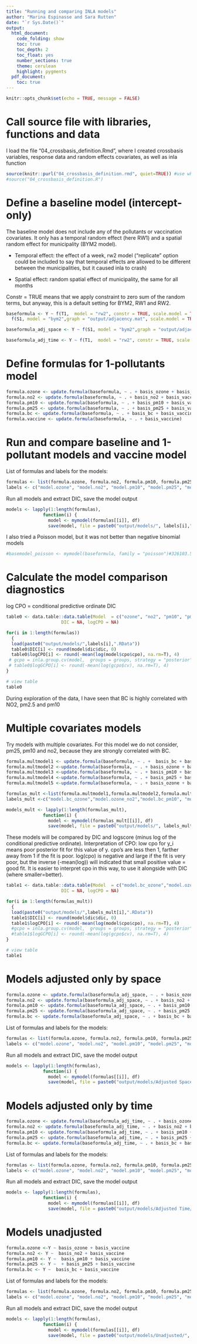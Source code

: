 ---
title: "Running and comparing INLA models"
author: "Marina Espinasse and Sara Rutten"
date: "`r Sys.Date()`"
output:
  html_document:
    code_folding: show
    toc: true
    toc_depth: 2
    toc_float: yes
    number_sections: true
    theme: cerulean
    highlight: pygments
  pdf_document:
    toc: true
---

```{r setup, include=FALSE}
knitr::opts_chunk$set(echo = TRUE, message = FALSE)
```


# Call source file with libraries, functions and data

I load the file "04_crossbasis_definition.Rmd", where I created crossbasis variables, response data and random effects covariates, as well as inla function

```{r}
source(knitr::purl("04_crossbasis_definition.rmd", quiet=TRUE)) #use when running for the 1st time
#source("04_crossbasis_definition.R")
```

# Define a baseline model (intercept-only)

The baseline model does not include any of the pollutants or vaccination covariates. It only has a temporal random effect (here RW1) and a spatial random effect for municipality (BYM2 model). 

* Temporal effect: the effect of a week, rw2 model ("replicate" option could be included to say that temporal effects are allowed to be different between the municipalities, but it caused inla to crash) 

* Spatial effect: random spatial effect of municipality, the same for all months 

Constr = TRUE means that we apply constraint to zero sum of the random terms, but anyway, this is a default setting for BYM2, RW1 and RW2.

```{r}
baseformula <- Y ~ f(T1,  model = "rw2", constr = TRUE, scale.model = TRUE, hyper = precision.prior) +
  f(S1, model = "bym2",graph = "output/adjacency.mat", scale.model = TRUE, hyper = precision.prior)
```

```{r}
baseformula_adj_space <- Y ~ f(S1, model = "bym2",graph = "output/adjacency.mat", scale.model = TRUE, hyper = precision.prior)
```

```{r}
baseformula_adj_time <- Y ~ f(T1,  model = "rw2", constr = TRUE, scale.model = TRUE, hyper = precision.prior)
```


# Define formulas for 1-pollutants model

```{r}
formula.ozone <- update.formula(baseformula, ~ . + basis_ozone + basis_vaccine)
formula.no2 <- update.formula(baseformula, ~ . + basis_no2 + basis_vaccine)
formula.pm10 <- update.formula(baseformula, ~ . + basis_pm10 + basis_vaccine)
formula.pm25 <- update.formula(baseformula, ~ . + basis_pm25 + basis_vaccine)
formula.bc <- update.formula(baseformula, ~ . + basis_bc + basis_vaccine)
formula.vaccine <- update.formula(baseformula, ~ . + basis_vaccine)
```


# Run and compare  baseline and 1-pollutant models and vaccine model

List of formulas and labels for the models:

```{r}
formulas <- list(formula.ozone, formula.no2, formula.pm10, formula.pm25, formula.bc, formula.vaccine)
labels <- c("model.ozone", "model.no2", "model.pm10", "model.pm25", "model.bc", "model.vaccine")
```

Run all models and extract DIC, save the model output 

```{r}
models <- lapply(1:length(formulas), 
              function(i) {
                model <- mymodel(formulas[[i]], df)
                save(model, file = paste0("output/models/", labels[i],".RData"))})
```
I also tried a Poisson model, but it was not better than negative binomial models

```{r}
#basemodel_poisson <- mymodel(baseformula, family = "poisson")#326103.5 
```

# Calculate the model comparison diagnostics
log CPO = conditional predictive ordinate
DIC 

```{r}
table0 <- data.table::data.table(Model  = c("ozone", "no2", "pm10", "pm25", "bc", "vaccine"),
                     DIC = NA, logCPO = NA)

for(i in 1:length(formulas))
  {
  load(paste0("output/models/",labels[i],".RData"))
  table0$DIC[i] <- round(model$dic$dic, 0)
  table0$logCPO[i] <- round(-mean(log(model$cpo$cpo), na.rm=T), 4)
 # gcpo = inla.group.cv(model,  groups = groups, strategy = "posterior")
 # table0$logGCPO[i] <- round(-mean(log(gcpo$cv), na.rm=T), 4)
}

# view table
table0
```

During exploration of the data, I have seen that BC is highly correlated with NO2, pm2.5 and pm10


# Multiple covariates models

Try models with multiple covariates. For this model we do not consider, pm25, pm10 and no2, because they are strongly correlated with BC.

```{r}
formula.multmodel1 <- update.formula(baseformula, ~ . +  basis_bc + basis_ozone + basis_vaccine)
formula.multmodel2 <-update.formula(baseformula, ~ . + basis_ozone + basis_no2 + basis_vaccine)
formula.multmodel3 <-update.formula(baseformula, ~ . + basis_pm10 + basis_bc + basis_vaccine)
formula.multmodel4 <-update.formula(baseformula, ~ . + basis_pm25 + basis_bc + basis_vaccine)
formula.multmodel5 <-update.formula(baseformula, ~ . + basis_ozone + basis_pm10 + basis_vaccine)
```

```{r}
formulas_mult <-list(formula.multmodel1,formula.multmodel2,formula.multmodel3, formula.multmodel4, formula.multmodel5)
labels_mult <-c("model.bc_ozone","model.ozone_no2","model.bc_pm10", "model.bc_pm25", "model.ozone_pm10")
```

```{r}
models_mult <- lapply(1:length(formulas_mult), 
              function(i) {
                model <- mymodel(formulas_mult[[i]], df)
                save(model, file = paste0("output/models/", labels_mult[i],".RData"))})
```


These models will be compared by DIC and logscore (minus log of the conditional predictive ordinate). Interpretation of CPO: low cpo for y_i means poor posterior fit for this value of y. cpo's are less then 1, farther away from 1 if the fit is poor. log(cpo) is negative and large if the fit is very poor, but the inverse (-mean(log)) will indicated that small positive value = good fit. It is easier to interpret cpo in this way, to use it alongside with DIC (where smaller=better).

```{r}
table1 <- data.table::data.table(Model  = c("model.bc_ozone","model.ozone_no2","model.bc_pm10", "model.bc_pm25", "model.ozone_pm10"),
                     DIC = NA, logCPO = NA)

for(i in 1:length(formulas_mult))
  {
  load(paste0("output/models/",labels_mult[i],".RData"))
  table1$DIC[i] <- round(model$dic$dic, 0)
  table1$logCPO[i] <- round(-mean(log(model$cpo$cpo), na.rm=T), 4)
  #gcpo = inla.group.cv(model,  groups = groups, strategy = "posterior")
  #table1$logGCPO[i] <- round(-mean(log(gcpo$cv), na.rm=T), 4)
}

# view table
table1
```



# Models adjusted only by space


```{r}
formula.ozone <- update.formula(baseformula_adj_space, ~ . + basis_ozone + basis_vaccine)
formula.no2 <- update.formula(baseformula_adj_space, ~ . + basis_no2 + basis_vaccine)
formula.pm10 <- update.formula(baseformula_adj_space, ~ . + basis_pm10 + basis_vaccine)
formula.pm25 <- update.formula(baseformula_adj_space, ~ . + basis_pm25 + basis_vaccine)
formula.bc <- update.formula(baseformula_adj_space, ~ . + basis_bc + basis_vaccine)
```


List of formulas and labels for the models:

```{r}
formulas <- list(formula.ozone, formula.no2, formula.pm10, formula.pm25, formula.bc)
labels <- c("model.ozone", "model.no2", "model.pm10", "model.pm25", "model.bc")
```

Run all models and extract DIC, save the model output 

```{r}
models <- lapply(1:length(formulas), 
              function(i) {
                model <- mymodel(formulas[[i]], df)
                save(model, file = paste0("output/models/Adjusted Space/", labels[i],".RData"))})
```


# Models adjusted only by time


```{r}
formula.ozone <- update.formula(baseformula_adj_time, ~ . + basis_ozone + basis_vaccine)
formula.no2 <- update.formula(baseformula_adj_time, ~ . + basis_no2 + basis_vaccine)
formula.pm10 <- update.formula(baseformula_adj_time, ~ . + basis_pm10 + basis_vaccine)
formula.pm25 <- update.formula(baseformula_adj_time, ~ . + basis_pm25 + basis_vaccine)
formula.bc <- update.formula(baseformula_adj_time, ~ . + basis_bc + basis_vaccine)
```


List of formulas and labels for the models:

```{r}
formulas <- list(formula.ozone, formula.no2, formula.pm10, formula.pm25, formula.bc)
labels <- c("model.ozone", "model.no2", "model.pm10", "model.pm25", "model.bc")
```

Run all models and extract DIC, save the model output 

```{r}
models <- lapply(1:length(formulas), 
              function(i) {
                model <- mymodel(formulas[[i]], df)
                save(model, file = paste0("output/models/Adjusted Time/", labels[i],".RData"))})
```



# Models unadjusted


```{r}
formula.ozone <-Y ~ basis_ozone + basis_vaccine
formula.no2 <- Y ~  basis_no2 + basis_vaccine
formula.pm10 <- Y ~  basis_pm10 + basis_vaccine
formula.pm25 <- Y ~  + basis_pm25 + basis_vaccine
formula.bc <- Y ~  basis_bc + basis_vaccine
```


List of formulas and labels for the models:

```{r}
formulas <- list(formula.ozone, formula.no2, formula.pm10, formula.pm25, formula.bc)
labels <- c("model.ozone", "model.no2", "model.pm10", "model.pm25", "model.bc")
```

Run all models and extract DIC, save the model output 

```{r}
models <- lapply(1:length(formulas), 
              function(i) {
                model <- mymodel(formulas[[i]], df)
                save(model, file = paste0("output/models/Unadjusted/", labels[i],".RData"))})
```


